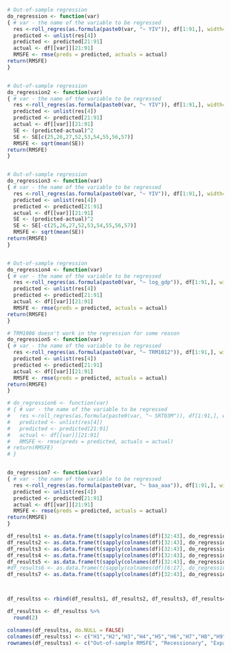 ```r

# Out-of-sample regression
do_regression <- function(var)
{ # var - the name of the variable to be regressed
  res <-roll_regres(as.formula(paste0(var, "~ YIV")), df[1:91,], width=20L, do_compute = c("sigmas", "r.squareds", "1_step_forecasts"))
  predicted <- unlist(res[4])
  predicted <- predicted[21:91]
  actual <- df[[var]][21:91]
  RMSFE <- rmse(preds = predicted, actuals = actual)
return(RMSFE)
}


# Out-of-sample regression
do_regression2 <- function(var)
{ # var - the name of the variable to be regressed
  res <-roll_regres(as.formula(paste0(var, "~ YIV")), df[1:91,], width=20L, do_compute = c("sigmas", "r.squareds", "1_step_forecasts"))
  predicted <- unlist(res[4])
  predicted <- predicted[21:91]
  actual <- df[[var]][21:91]
  SE <- (predicted-actual)^2
  SE <- SE[c(25,26,27,52,53,54,55,56,57)]
  RMSFE <- sqrt(mean(SE))
return(RMSFE)
}


# Out-of-sample regression
do_regression3 <- function(var)
{ # var - the name of the variable to be regressed
  res <-roll_regres(as.formula(paste0(var, "~ YIV")), df[1:91,], width=20L, do_compute = c("sigmas", "r.squareds", "1_step_forecasts"))
  predicted <- unlist(res[4])
  predicted <- predicted[21:91]
  actual <- df[[var]][21:91]
  SE <- (predicted-actual)^2
  SE <- SE[-c(25,26,27,52,53,54,55,56,57)]
  RMSFE <- sqrt(mean(SE))
return(RMSFE)
}


# Out-of-sample regression
do_regression4 <- function(var)
{ # var - the name of the variable to be regressed
  res <-roll_regres(as.formula(paste0(var, "~ log_gdp")), df[1:91,], width=20L, do_compute = c("sigmas", "r.squareds", "1_step_forecasts"))
  predicted <- unlist(res[4])
  predicted <- predicted[21:91]
  actual <- df[[var]][21:91]
  RMSFE <- rmse(preds = predicted, actuals = actual)
return(RMSFE)
}

# TRM1006 doesn't work in the regression for some reason
do_regression5 <- function(var)
{ # var - the name of the variable to be regressed
  res <-roll_regres(as.formula(paste0(var, "~ TRM1012")), df[1:91,], width=20L, do_compute = c("sigmas", "r.squareds", "1_step_forecasts"))
  predicted <- unlist(res[4])
  predicted <- predicted[21:91]
  actual <- df[[var]][21:91]
  RMSFE <- rmse(preds = predicted, actuals = actual)
return(RMSFE)
}

# do_regression6 <- function(var)
# { # var - the name of the variable to be regressed
#   res <-roll_regres(as.formula(paste0(var, "~ SRT03M")), df[1:91,], width=20L, do_compute = c("sigmas", "r.squareds", "1_step_forecasts"))
#   predicted <- unlist(res[4])
#   predicted <- predicted[21:91]
#   actual <- df[[var]][21:91]
#   RMSFE <- rmse(preds = predicted, actuals = actual)
# return(RMSFE)
# }


do_regression7 <- function(var)
{ # var - the name of the variable to be regressed
  res <-roll_regres(as.formula(paste0(var, "~ baa_aaa")), df[1:91,], width=20L, do_compute = c("sigmas", "r.squareds", "1_step_forecasts"))
  predicted <- unlist(res[4])
  predicted <- predicted[21:91]
  actual <- df[[var]][21:91]
  RMSFE <- rmse(preds = predicted, actuals = actual)
return(RMSFE)
}

df_results1 <- as.data.frame(t(sapply(colnames(df)[32:43], do_regression)))
df_results2 <- as.data.frame(t(sapply(colnames(df)[32:43], do_regression2)))
df_results3 <- as.data.frame(t(sapply(colnames(df)[32:43], do_regression3)))
df_results4 <- as.data.frame(t(sapply(colnames(df)[32:43], do_regression4)))
df_results5 <- as.data.frame(t(sapply(colnames(df)[32:43], do_regression5)))
#df_results6 <- as.data.frame(t(sapply(colnames(df)[6:17], do_regression6)))
df_results7 <- as.data.frame(t(sapply(colnames(df)[32:43], do_regression7)))



df_resultss <- rbind(df_results1, df_results2, df_results3, df_results4, df_results5, df_results7)

df_resultss <- df_resultss %>%
  round(2)

colnames(df_resultss, do.NULL = FALSE)
colnames(df_resultss) <- c("H1","H2","H3","H4","H5","H6","H7","H8","H9","H10","H11","H12")
rownames(df_resultss) <- c("Out-of-sample RMSFE", "Recessionary", "Expansionary" ,"Naive", "TRM", "CRS")

```







